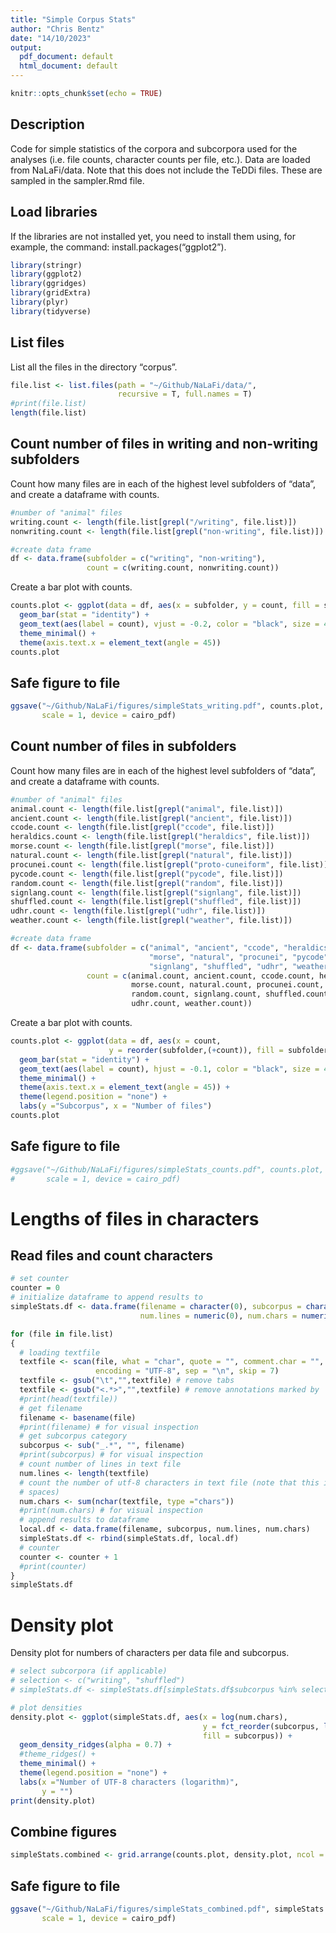 ```yaml
---
title: "Simple Corpus Stats"
author: "Chris Bentz"
date: "14/10/2023"
output:
  pdf_document: default
  html_document: default
---
```


```r
knitr::opts_chunk$set(echo = TRUE)
```

## Description
Code for simple statistics of the corpora and subcorpora used for the analyses (i.e. file counts, character counts per file, etc.). Data are loaded from NaLaFi/data. Note that this does not include the TeDDi files. These are sampled in the sampler.Rmd file. 

## Load libraries
If the libraries are not installed yet, you need to install them using, for example, the command: install.packages("ggplot2").
```r
library(stringr)
library(ggplot2)
library(ggridges)
library(gridExtra)
library(plyr)
library(tidyverse)
```

## List files
List all the files in the directory "corpus". 
```r
file.list <- list.files(path = "~/Github/NaLaFi/data/", 
                        recursive = T, full.names = T)
#print(file.list)
length(file.list)
```
## Count number of files in writing and non-writing subfolders
Count how many files are in each of the highest level subfolders of "data", and create a dataframe with counts.

```r
#number of "animal" files
writing.count <- length(file.list[grepl("/writing", file.list)])
nonwriting.count <- length(file.list[grepl("non-writing", file.list)])

#create data frame
df <- data.frame(subfolder = c("writing", "non-writing"),
                 count = c(writing.count, nonwriting.count))
```

Create a bar plot with counts.
```r
counts.plot <- ggplot(data = df, aes(x = subfolder, y = count, fill = subfolder)) +
  geom_bar(stat = "identity") +
  geom_text(aes(label = count), vjust = -0.2, color = "black", size = 4) +
  theme_minimal() +
  theme(axis.text.x = element_text(angle = 45))
counts.plot
```

## Safe figure to file
```r
ggsave("~/Github/NaLaFi/figures/simpleStats_writing.pdf", counts.plot, dpi = 300, 
       scale = 1, device = cairo_pdf)
```

## Count number of files in subfolders
Count how many files are in each of the highest level subfolders of "data", and create a dataframe with counts.

```r
#number of "animal" files
animal.count <- length(file.list[grepl("animal", file.list)])
ancient.count <- length(file.list[grepl("ancient", file.list)])
ccode.count <- length(file.list[grepl("ccode", file.list)])
heraldics.count <- length(file.list[grepl("heraldics", file.list)])
morse.count <- length(file.list[grepl("morse", file.list)])
natural.count <- length(file.list[grepl("natural", file.list)])
procunei.count <- length(file.list[grepl("proto-cuneiform", file.list)])
pycode.count <- length(file.list[grepl("pycode", file.list)])
random.count <- length(file.list[grepl("random", file.list)])
signlang.count <- length(file.list[grepl("signlang", file.list)])
shuffled.count <- length(file.list[grepl("shuffled", file.list)])
udhr.count <- length(file.list[grepl("udhr", file.list)])
weather.count <- length(file.list[grepl("weather", file.list)])

#create data frame
df <- data.frame(subfolder = c("animal", "ancient", "ccode", "heraldics", 
                               "morse", "natural", "procunei", "pycode", "random", 
                               "signlang", "shuffled", "udhr", "weather"),
                 count = c(animal.count, ancient.count, ccode.count, heraldics.count, 
                           morse.count, natural.count, procunei.count, pycode.count, 
                           random.count, signlang.count, shuffled.count, 
                           udhr.count, weather.count))
```

Create a bar plot with counts.
```r
counts.plot <- ggplot(data = df, aes(x = count, 
                      y = reorder(subfolder,(+count)), fill = subfolder)) +
  geom_bar(stat = "identity") +
  geom_text(aes(label = count), hjust = -0.1, color = "black", size = 4) +
  theme_minimal() +
  theme(axis.text.x = element_text(angle = 45)) +
  theme(legend.position = "none") +
  labs(y ="Subcorpus", x = "Number of files")
counts.plot
```

## Safe figure to file
```r
#ggsave("~/Github/NaLaFi/figures/simpleStats_counts.pdf", counts.plot, dpi = 300, 
#       scale = 1, device = cairo_pdf)
```

# Lengths of files in characters

## Read files and count characters
```r
# set counter
counter = 0
# initialize dataframe to append results to
simpleStats.df <- data.frame(filename = character(0), subcorpus = character(0), 
                             num.lines = numeric(0), num.chars = numeric(0))

for (file in file.list) 
{
  # loading textfile
  textfile <- scan(file, what = "char", quote = "", comment.char = "", 
                   encoding = "UTF-8", sep = "\n", skip = 7)
  textfile <- gsub("\t","",textfile) # remove tabs
  textfile <- gsub("<.*>","",textfile) # remove annotations marked by '<>'
  #print(head(textfile))
  # get filename
  filename <- basename(file) 
  #print(filename) # for visual inspection
  # get subcorpus category
  subcorpus <- sub("_.*", "", filename)
  #print(subcorpus) # for visual inspection
  # count number of lines in text file
  num.lines <- length(textfile)
  # count the number of utf-8 characters in text file (note that this includes white 
  # spaces)
  num.chars <- sum(nchar(textfile, type ="chars"))
  #print(num.chars) # for visual inspection
  # append results to dataframe
  local.df <- data.frame(filename, subcorpus, num.lines, num.chars)
  simpleStats.df <- rbind(simpleStats.df, local.df)
  # counter
  counter <- counter + 1
  #print(counter)
}
simpleStats.df
```

# Density plot
Density plot for numbers of characters per data file and subcorpus.
```r
# select subcorpora (if applicable)
# selection <- c("writing", "shuffled")
# simpleStats.df <- simpleStats.df[simpleStats.df$subcorpus %in% selection, ]

# plot densities
density.plot <- ggplot(simpleStats.df, aes(x = log(num.chars), 
                                           y = fct_reorder(subcorpus, log(num.chars), .fun = mean), 
                                           fill = subcorpus)) +
  geom_density_ridges(alpha = 0.7) +
  #theme_ridges() +
  theme_minimal() +
  theme(legend.position = "none") +
  labs(x ="Number of UTF-8 characters (logarithm)",
       y = "")
print(density.plot)
```
## Combine figures
```r
simpleStats.combined <- grid.arrange(counts.plot, density.plot, ncol = 2)
```

## Safe figure to file
```r
ggsave("~/Github/NaLaFi/figures/simpleStats_combined.pdf", simpleStats.combined, dpi = 300, 
       scale = 1, device = cairo_pdf)
```



